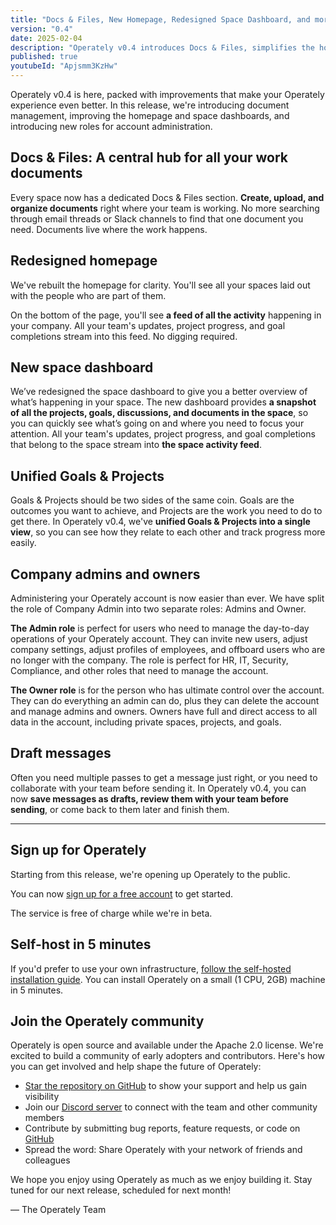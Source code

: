 ```yaml
---
title: "Docs & Files, New Homepage, Redesigned Space Dashboard, and more"
version: "0.4"
date: 2025-02-04
description: "Operately v0.4 introduces Docs & Files, simplifies the homepage and space dashboard, unifies Goals & Projects, and introduces new roles for company administration."
published: true
youtubeId: "Apjsmm3KzHw"
---
```



Operately v0.4 is here, packed with improvements that make your Operately
experience even better. In this release, we're introducing document management, 
improving the homepage and space dashboards, and introducing new roles for 
account administration.

## Docs & Files: A central hub for all your work documents

Every space now has a dedicated Docs & Files section. **Create, upload, and 
organize documents** right where your team is working. No more searching through 
email threads or Slack channels to find that one document you need. Documents 
live where the work happens.

<BigImage src={docsFiles} alt="Docs & Files" />

## Redesigned homepage

We've rebuilt the homepage for clarity. You'll see all your spaces laid out
with the people who are part of them.

On the bottom of the page, you'll see **a feed of all the activity** happening in
your company. All your team's updates, project progress, and goal completions
stream into this feed. No digging required.

<BigImage src={homepage} alt="New Homepage" />

## New space dashboard

We’ve redesigned the space dashboard to give you a better overview of what’s
happening in your space. The new dashboard provides **a snapshot of all the
projects, goals, discussions, and documents in the space**, so you can quickly 
see what’s going on and where you need to focus your attention.
All your team's updates, project progress, and goal completions that belong to the space stream into **the space activity feed**.

<BigImage src={spaceDashboard} alt="New Space Dashboard" />

## Unified Goals & Projects

Goals & Projects should be two sides of the same coin. Goals are the outcomes
you want to achieve, and Projects are the work you need to do to get there. In
Operately v0.4, we've **unified Goals & Projects into a single view**, so you can
see how they relate to each other and track progress more easily.

<BigImage src={unifiedGoalsAndProjects} alt="Unified Goals & Projects" />

## Company admins and owners

Administering your Operately account is now easier than ever. We have split the
role of Company Admin into two separate roles: Admins and Owner.

**The Admin role** is perfect for users who need to manage the day-to-day operations
of your Operately account. They can invite new users, adjust company settings,
adjust profiles of employees, and offboard users who are no longer with the company.
The role is perfect for HR, IT, Security, Compliance, and other roles that need
to manage the account.

**The Owner role** is for the person who has ultimate control over the account. They
can do everything an admin can do, plus they can delete the account and manage admins
and owners. Owners have full and direct access to all data in the account, including 
private spaces, projects, and goals.

<BigImage src={adminsOwners} alt="Company Admins and Owners" />

## Draft messages

Often you need multiple passes to get a message just right, or you need to
collaborate with your team before sending it. In Operately v0.4, you can now
**save messages as drafts, review them with your team before sending**, or come
back to them later and finish them.

<BigImage src={drafts} alt="Draft Messages" />

---

## Sign up for Operately

Starting from this release, we're opening up Operately to the public.

You can now [sign up for a free account][signup] to get started.

The service is free of charge while we're in beta.

## Self-host in 5 minutes

If you'd prefer to use your own infrastructure, [follow the self-hosted installation guide][install].
You can install Operately on a small (1 CPU, 2GB) machine in 5 minutes.

## Join the Operately community

Operately is open source and available under the Apache 2.0 license.
We're excited to build a community of early adopters and contributors.
Here's how you can get involved and help shape the future of Operately:

- [Star the repository on GitHub][github] to show your support and help us gain visibility
- Join our [Discord server][discord] to connect with the team and other community members
- Contribute by submitting bug reports, feature requests, or code on [GitHub][github]
- Spread the word: Share Operately with your network of friends and colleagues

We hope you enjoy using Operately as much as we enjoy building it.
Stay tuned for our next release, scheduled for next month!

&mdash; The Operately Team

[install]: https://operately.com/install
[signup]: https://app.operately.com/sign_up
[discord]: https://discord.com/invite/2ngnragJYV
[github]: https://github.com/operately/operately
